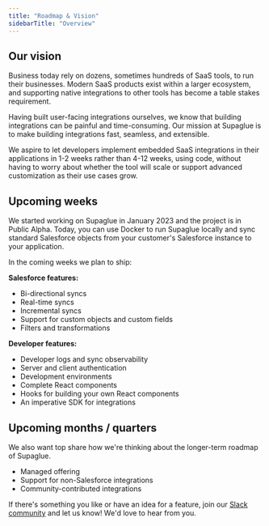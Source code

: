 ```yaml
---
title: "Roadmap & Vision"
sidebarTitle: "Overview"
---
```


## Our vision

Business today rely on dozens, sometimes hundreds of SaaS tools, to run their businesses. Modern SaaS products exist within a larger ecosystem, and supporting native integrations to other tools has become a table stakes requirement.

Having built user-facing integrations ourselves, we know that building integrations can be painful and time-consuming. Our mission at Supaglue is to make building integrations fast, seamless, and extensible.

We aspire to let developers implement embedded SaaS integrations in their applications in 1-2 weeks rather than 4-12 weeks, using code, without having to worry about whether the tool will scale or support advanced customization as their use cases grow.

## Upcoming weeks
We started working on Supaglue in January 2023 and the project is in Public Alpha. Today, you can use Docker to run Supaglue locally and sync standard Salesforce objects from your customer's Salesforce instance to your application.

In the coming weeks we plan to ship:

**Salesforce features:**

- Bi-directional syncs
- Real-time syncs
- Incremental syncs
- Support for custom objects and custom fields
- Filters and transformations

**Developer features:**

- Developer logs and sync observability
- Server and client authentication
- Development environments
- Complete React components
- Hooks for building your own React components
- An imperative SDK for integrations

## Upcoming months / quarters

We also want top share how we're thinking about the longer-term roadmap of Supaglue.

- Managed offering
- Support for non-Salesforce integrations
- Community-contributed integrations

If there's something you like or have an idea for a feature, join our [Slack community](https://join.slack.com/t/supagluecommunity/shared_invite/zt-1o2hiozzl-ZRQswNzlT5W4sXwrQnVlDg) and let us know! We'd love to hear from you.